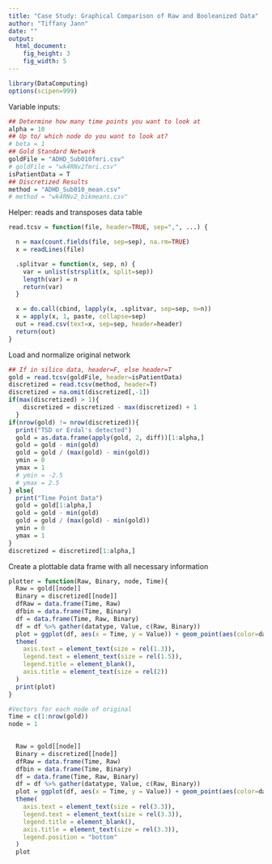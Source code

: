 ```yaml
---
title: "Case Study: Graphical Comparison of Raw and Booleanized Data"
author: "Tiffany Jann"
date: ""
output: 
  html_document:
    fig_height: 3
    fig_width: 5
---
```

```r
library(DataComputing)
options(scipen=999)
```

Variable inputs:
```r
## Determine how many time points you want to look at
alpha = 10
## Up to/ which node do you want to look at?
# beta = 1
## Gold Standard Network
goldFile = "ADHD_Sub010fmri.csv"
# goldFile = "wk4RNv2fmri.csv"
isPatientData = T
## Discretized Results
method = "ADHD_Sub010_mean.csv"
# method = "wk4RNv2_bikmeans.csv"
```

Helper: reads and transposes data table
```r
read.tcsv = function(file, header=TRUE, sep=",", ...) {

  n = max(count.fields(file, sep=sep), na.rm=TRUE)
  x = readLines(file)

  .splitvar = function(x, sep, n) {
    var = unlist(strsplit(x, split=sep))
    length(var) = n
    return(var)
  }

  x = do.call(cbind, lapply(x, .splitvar, sep=sep, n=n))
  x = apply(x, 1, paste, collapse=sep) 
  out = read.csv(text=x, sep=sep, header=header)
  return(out)
}
```

Load and normalize original network
```r
## If in silico data, header=F, else header=T
gold = read.tcsv(goldFile, header=isPatientData)
discretized = read.tcsv(method, header=T)
discretized = na.omit(discretized[,-1])
if(max(discretized) > 1){
    discretized = discretized - max(discretized) + 1
  }
if(nrow(gold) != nrow(discretized)){
  print("TSD or Erdal's detected")
  gold = as.data.frame(apply(gold, 2, diff))[1:alpha,]
  gold = gold - min(gold)
  gold = gold / (max(gold) - min(gold))
  ymin = 0
  ymax = 1
  # ymin = -2.5
  # ymax = 2.5
} else{
  print("Time Point Data")
  gold = gold[1:alpha,]
  gold = gold - min(gold)
  gold = gold / (max(gold) - min(gold))
  ymin = 0
  ymax = 1
}
discretized = discretized[1:alpha,]
```

Create a plottable data frame with all necessary information
```r
plotter = function(Raw, Binary, node, Time){
  Raw = gold[[node]]
  Binary = discretized[[node]]
  dfRaw = data.frame(Time, Raw)
  dfbin = data.frame(Time, Binary)
  df = data.frame(Time, Raw, Binary)
  df = df %>% gather(datatype, Value, c(Raw, Binary))
  plot = ggplot(df, aes(x = Time, y = Value)) + geom_point(aes(color=datatype)) + geom_line(data=dfRaw, aes(x=Time, y=Raw), color="blue") + geom_line(data=dfbin, aes(x=Time, y=Binary), color="red") + geom_area(data=dfRaw, aes(x=Time, y=Raw), alpha=0.5, fill="blue") + geom_area(data=dfbin, aes(x=Time, y=Binary), alpha=0.5, fill="red") + ylim(ymin, ymax) +  scale_x_continuous(breaks=seq(1,alpha,2)) +
  theme(
    axis.text = element_text(size = rel(1.3)),
    legend.text = element_text(size = rel(1.5)),
    legend.title = element_blank(),
    axis.title = element_text(size = rel(2))
  )
  print(plot)
}
```

```r
#Vectors for each node of original
Time = c(1:nrow(gold))
node = 1
  

  Raw = gold[[node]]
  Binary = discretized[[node]]
  dfRaw = data.frame(Time, Raw)
  dfbin = data.frame(Time, Binary)
  df = data.frame(Time, Raw, Binary)
  df = df %>% gather(datatype, Value, c(Raw, Binary))
  plot = ggplot(df, aes(x = Time, y = Value)) + geom_point(aes(color=datatype), size=rel(6.5), alpha=1) + geom_vline(xintercept = 2:9) + geom_line(data=dfRaw, aes(x=Time, y=Raw), color="blue") + geom_line(data=dfbin, aes(x=Time, y=Binary), color="red") + geom_area(data=dfRaw, aes(x=Time, y=Raw), alpha=0.5, fill="blue") + geom_area(data=dfbin, aes(x=Time, y=Binary), alpha=0.5, fill="red") + ylim(ymin, ymax) + scale_x_continuous(breaks=seq(1,alpha,1)) + scale_y_continuous(breaks=seq(0,1,0.5)) +
  theme(
    axis.text = element_text(size = rel(3.3)),
    legend.text = element_text(size = rel(3.3)),
    legend.title = element_blank(),
    axis.title = element_text(size = rel(3.3)),
    legend.position = "bottom"
  )
  plot
```